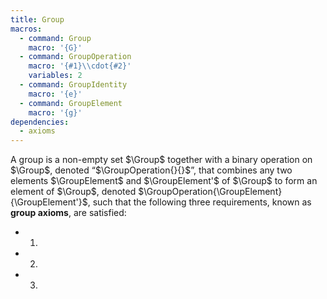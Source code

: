 ```yaml
---
title: Group
macros:
  - command: Group
    macro: '{G}'
  - command: GroupOperation
    macro: '{#1}\\cdot{#2}'
    variables: 2
  - command: GroupIdentity
    macro: '{e}'
  - command: GroupElement
    macro: '{g}'
dependencies:
  - axioms
---
```


::: {#def-group}
A group is a non-empty set $\Group$ together with a binary operation on $\Group$, denoted "$\GroupOperation{}{}$", that combines any two elements $\GroupElement$ and $\GroupElement'$ of $\Group$ to form an element of $\Group$, denoted $\GroupOperation{\GroupElement}{\GroupElement'}$, such that the following three requirements, known as **group axioms**, are satisfied:

* @def-associativity.
* @def-identity.
* @def-unique-inverse.
:::

